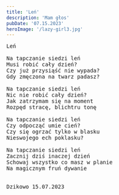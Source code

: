 ```yaml
---
title: 'Leń'
description: 'Mam głos'
pubDate: '07.15.2023'
heroImage: '/lazy-girl3.jpg'
---
```

<pre>
Leń

Na tapczanie siedzi leń
Musi robić cały dzień? 
Czy już przysiąść nie wypada?
Gdy zmęczona na twarz padasz?

Na tapczanie siedzi leń
Nic nie robić cały dzień?
Jak zatrzymam się na moment
Rozpęd stracę, blichtru tonę

Na tapczanie siedzi leń
Czy odpocząć umie cień?
Czy się ogrzać tylko w blasku
Nieswojego ech poklasku?

Na tapczanie siedzi leń
Zacznij dziś inaczej dzień
Schowaj wszystko co masz w planie
Na magicznym fruń dywanie


Dzikowo 15.07.2023
</pre>
